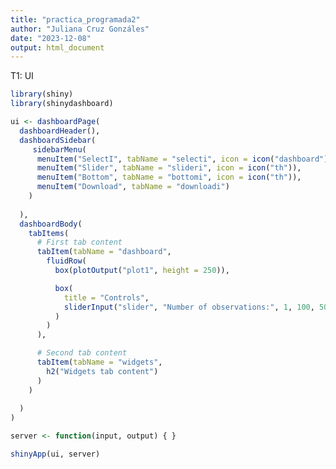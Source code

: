 ```yaml
---
title: "practica_programada2"
author: "Juliana Cruz Gonzáles"
date: "2023-12-08"
output: html_document
---
```

T1: UI

```r
library(shiny)
library(shinydashboard)

ui <- dashboardPage(
  dashboardHeader(),
  dashboardSidebar(
     sidebarMenu(
      menuItem("SelectI", tabName = "selecti", icon = icon("dashboard")),
      menuItem("Slider", tabName = "slideri", icon = icon("th")),
      menuItem("Bottom", tabName = "bottomi", icon = icon("th")),
      menuItem("Download", tabName = "downloadi")
    )
    
  ),
  dashboardBody(
    tabItems(
      # First tab content
      tabItem(tabName = "dashboard",
        fluidRow(
          box(plotOutput("plot1", height = 250)),

          box(
            title = "Controls",
            sliderInput("slider", "Number of observations:", 1, 100, 50)
          )
        )
      ),

      # Second tab content
      tabItem(tabName = "widgets",
        h2("Widgets tab content")
      )
    )
    
  )
)

server <- function(input, output) { }

shinyApp(ui, server)
```

